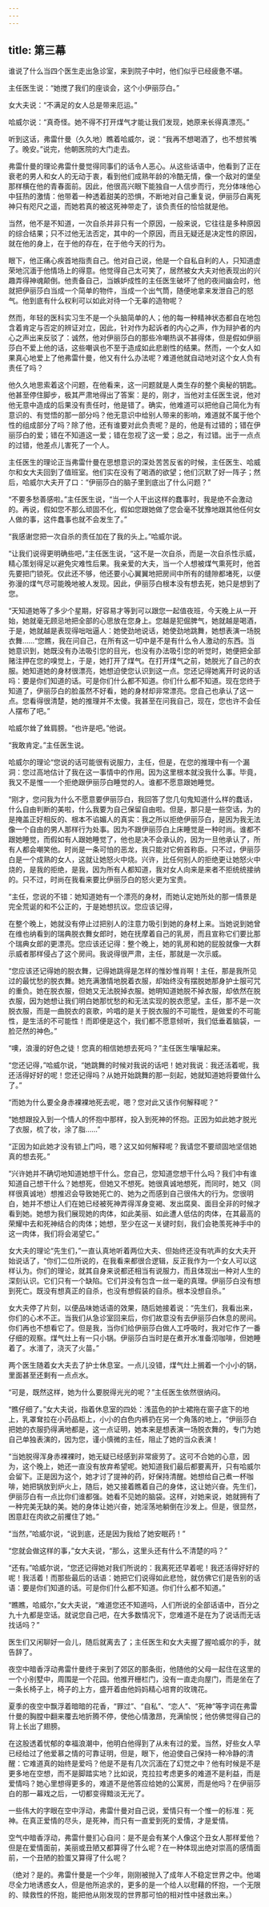 ```yaml
---
---
---
```

title: 第三幕
---



谁说了什么当四个医生走出急诊室，来到院子中时，他们似乎已经疲惫不堪。

主任医生说：“她搅了我们的座谈会，这个小伊丽莎白。”

女大夫说：“不满足的女人总是带来厄运。”

哈威尔说：“真奇怪。她不得不打开煤气才能让我们发现，她原来长得真漂亮。”

听到这话，弗雷什曼（久久地）瞧着哈威尔，说：“我再不想喝酒了，也不想贫嘴了。晚安。”说完，他朝医院的大门走去。

弗雷什曼的理论弗雷什曼觉得同事们的话令人恶心。从这些话语中，他看到了正在衰老的男人和女人的无动于衷，看到他们成熟年龄的冷酷无情，像一个敌对的堡垒那样横在他的青春面前。因此，他很高兴眼下能独自一人信步而行，充分体味他心中狂热的激情：他带着一种透着甜美的恐惧，不断地对自己重复说，伊丽莎白离死神只有咫尺之遥，而她若真的被这死神带走了，该负责任的恰恰就是他。

当然，他不是不知道，一次自杀并非只有一个原因，一般来说，它往往是多种原因的综合结果；只不过他无法否定，其中的一个原因，而且无疑还是决定性的原因，就在他的身上，在于他的存在，在于他今天的行为。

眼下，他正痛心疾首地指责自己。他对自己说，他是一个自私自利的人，只知道虚荣地沉湎于他情场上的得意。他觉得自己太可笑了，居然被女大夫对他表现出的兴趣弄得神魂颠倒。他责备自己，当嫉妒成性的主任医生破坏了他的夜间幽会时，他就把伊丽莎白当成一个简单的物件，当成一个出气筒，随便地拿来发泄自己的怒气。他到底有什么权利可以如此对待一个无辜的造物呢？

然而，年轻的医科实习生不是一个头脑简单的人；他的每一种精神状态都自在地包含着肯定与否定的辨证对立，因此，针对作为起诉者的内心之声，作为辩护者的内心之声出来反驳了：诚然，他对伊丽莎白的那些冷嘲热讽不甚得体，但是假如伊丽莎白不爱上他的话，这些嘲讽也不至于造成如此悲剧性的结果。然而，一个女人如果真心地爱上了他弗雷什曼，他又有什么办法呢？难道他就自动地对这个女人负有责任了吗？

他久久地思索着这个问题，在他看来，这一问题就是人类生存的整个奥秘的钥匙。他甚至停住脚步，极其严肃地得出了答案：是的，刚才，当他对主任医生说，他对他无意中造成的后果没有责任时，他是错了。确实，他难道可以把他自己简化为有意识的、有觉悟的那一部分吗？他无意识中给别人带来的影响，难道就不属于他个性的组成部分了吗？除了他，还有谁要对此负责呢？是的，他是有过错的；错在伊丽莎白的爱；错在不知道这一爱；错在忽视了这一爱；总之，有过错。出于一点点的过错，他差点儿害死了一个人。

主任医生的理论正当弗雷什曼在思想意识的深处苦苦反省的时候，主任医生、哈威尔和女大夫回到了值班室。他们实在没有了喝酒的欲望；他们沉默了好一阵子；然后，哈威尔大夫开了口：“伊丽莎白的脑子里到底出了什么问题？”

“不要多愁善感啦。”主任医生说，“当一个人干出这样的蠢事时，我是绝不会激动的。再说，假如您不那么顽固不化，假如您跟她做了您会毫不犹豫地跟其他任何女人做的事，这件蠢事也就不会发生了。”

“我感谢您把一次自杀的责任加在了我的头上。”哈威尔说。

“让我们说得更明确些吧，”主任医生说，“这不是一次自杀，而是一次自杀性示威，精心策划得足以避免灾难性后果。我亲爱的大夫，当一个人想被煤气熏死时，他首先要把门锁死。仅此还不够，他还要小心翼翼地把房间中所有的缝隙都堵死，以便弥漫的煤气尽可能晚地被人发现。因此，伊丽莎白根本没有想去死，她只是想到了您。

“天知道她等了多少个星期，好容易才等到可以跟您一起值夜班，今天晚上从一开始，她就毫无顾忌地把全部的心思放在您身上。您越是犯倔脾气，她就越是喝酒，于是，她就越是表现得咄咄逼人：她使劲地说话，她使劲地跳舞，她想表演一场脱衣舞……“您瞧，我在问自己，在所有这一切中是不是有什么令人激动的东西。当她意识到，她既没有办法吸引您的目光，也没有办法吸引您的听觉时，她便把全部赌注押在您的嗅觉上，于是，她打开了煤气。在打开煤气之前，她脱光了自己的衣服。她知道她的身材很漂亮，她想迫使您认识到这一点。您还记得她离开时说的话吗：要是你们知道的话。可是你们什么都不知道。你们什么都不知道。现在您终于知道了，伊丽莎白的脸虽然不好看，她的身材却非常漂亮。您自己也承认了这一点。您看得很清楚，她的推理并不太傻。我甚至在问我自己，现在，您也许不会任人摆布了吧。”

哈威尔耸了耸肩膀。“也许是吧。”他说。

“我敢肯定。”主任医生说。

哈威尔的理论“您说的话可能很有说服力，主任，但是，在您的推理中有一个漏洞：您过高地估计了我在这一事情中的作用。因为这里根本就没我什么事。毕竟，我又不是惟一一个拒绝跟伊丽莎白睡觉的人。谁都不愿意跟她睡觉。

“刚才，您问我为什么不愿意要伊丽莎白，我回答了您几句鬼知道什么样的蠢话，什么自由判断的美啦，什么我要为自己保留自由啦。但是，那只是一些空话，为的是掩盖正好相反的、根本不谄媚人的真实：我之所以拒绝伊丽莎白，是因为我无法像一个自由的男人那样行为处事。因为不跟伊丽莎白上床睡觉是一种时尚。谁都不跟她睡觉，而假如有人跟她睡觉了，他也是决不会承认的，因为一旦他承认了，所有人都会嘲笑他。时尚是一条可怕的恶龙，我只能对它俯首称臣。只不过，伊丽莎白是一个成熟的女人，这就让她怒火中烧。兴许，比任何别人的拒绝更让她怒火中烧的，是我的拒绝，是我，因为所有人都知道，我对女人向来是来者不拒统统接纳的。只不过，时尚在我看来要比伊丽莎白的怒火更为宝贵。

“主任，您说的不错：她知道她有一个漂亮的身材，而她认定她所处的那一情景是完全荒诞的和不公正的，于是她想抗议。您应该记得，

在整个晚上，她就没有停止过把别人的注意力吸引到她的身材上来。当她说到她曾在维也纳看到的瑞典脱衣舞女郎时，她在抚摩着自己的乳房，而且宣称它们要比那个瑞典女郎的更漂亮。您应该还记得：整个晚上，她的乳房和她的屁股就像一大群示威者那样侵占了这个房间。我说得很严肃，主任，那就是一次示威。

“您应该还记得她的脱衣舞，记得她跳得是怎样的惟妙惟肖啊！主任，那是我所见过的最忧愁的脱衣舞。她充满激情地脱着衣服，却始终没有摆脱她那身护士服可咒的重负。她在脱衣服，但她又无法脱掉衣服。她明知道她脱不掉衣服，却依然在脱衣服，因为她想让我们明白她那忧愁的和无法实现的脱衣愿望。主任，那不是一次脱衣服，而是一曲脱衣的哀歌，吟唱的是关于脱衣服的不可能性，是做爱的不可能性，是生活的不可能性！而即便是这个，我们都不愿意倾听，我们低垂着脑袋，一脸茫然的神色。”

“噢，浪漫的好色之徒！您真的相信她想去死吗？”主任医生嚷嚷起来。

“您还记得，”哈威尔说，“她跳舞的时候对我说的话吧！她对我说：我还活着呢，我还活得好好的呢！您还记得吗？从她开始跳舞的那一刻起，她就知道她将要做什么了。”

“而她为什么要全身赤裸裸地死去呢，嗯？您对此又该作何解释呢？”

“她想跟投入到一个情人的怀抱中那样，投入到死神的怀抱。正因为如此她才脱光了衣服，梳了妆，涂了脂……”

“正因为如此她才没有锁上门吗，嗯？这又如何解释呢？我请您不要顽固地坚信她真的想去死。”

“兴许她并不确切地知道她想干什么。您自己，您知道您想干什么吗？我们中有谁知道自己想干什么？她想死，但她又不想死。她很真诚地想死，而同时，她又（同样很真诚地）想推迟会导致她死亡的、她为之而感到自己很伟大的行为。您很明白，她并不想让人们在她已经被死神弄得浑身变褐、发出腐臭、面目全非的时候才看到她。她想为我们展现她的肉体，如此美丽、如此遭人低估的肉体，在其最高的荣耀中去和死神结合的肉体；她想，至少在这一关键时刻，我们会艳羡死神手中的这一肉体，我们将会渴望它。”

女大夫的理论“先生们，”一直认真地听着两位大夫、但始终还没有吭声的女大夫开始说话了，“你们二位所说的，在我看来都很合逻辑，反正我作为一个女人可以这样认为。你们的理论，就其自身来说都还相当有说服力，而且体现出一种对人生的深刻认识。它们只有一个缺陷。它们并没有包含一丝一毫的真理。伊丽莎白没有想到死亡。既没有想真正的自杀，也没有想假装的自杀。根本没想自杀。”

女大夫停了片刻，以便品味她话语的效果，随后她接着说：“先生们，我看出来，你们的心术不正。当我们从急诊室回来后，你们故意没有去伊丽莎白休息的房间。你们再也不想看它了。但是我，当你们给伊丽莎白做人工呼吸时，我对它作了一番仔细的观察。煤气灶上有一只小锅。伊丽莎白当时是在煮开水准备沏咖啡，但她睡着了。水潽了，浇灭了火苗。”

两个医生随着女大夫去了护士休息室。一点儿没错，煤气灶上搁着一个小小的锅，里面甚至还剩有一点点水。

“可是，既然这样，她为什么要脱得光光的呢？”主任医生依然很纳闷。

“瞧仔细了。”女大夫说，指着休息室的四处：浅蓝色的护士裙拖在窗子底下的地上，乳罩耷拉在小药品柜上，小小的白色内裤扔在另一个角落的地上，“伊丽莎白把她的衣服扔得满地都是，这一点证明，她本来是想表演一场脱衣舞的，专门为她自己单独表演的，因为您，谨小慎微的主任，阻止了她的当众表演！

“当她脱得浑身赤裸裸时，她无疑已经感到非常疲劳了。这可不合她的心意，因为，这个晚上，她还一直没有放弃希望呢。她知道我们最后都要离开，只有哈威尔会留下。正是因为这个，她才讨了提神的药，好保持清醒。她想给自己煮一杯咖啡，她把锅放到炉火上，随后，她又接着瞧着自己的身体，这让她兴奋。先生们，伊丽莎白有一点比你们谁都强。她看不见她的脑袋。这样，对她来说，她就拥有了一种完美无缺的美。她的身体让她兴奋，她淫荡地躺倒在沙发上。但是，很显然，困意赶在肉欲之前攫住了她。”

“当然，”哈威尔说，“说到底，还是因为我给了她安眠药！”

“您就会做这样的事，”女大夫说，“那么，这里头还有什么不清楚的吗？”

“还有。”哈威尔说，“您还记得她对我们所说的：我离死还早着呢！我还活得好好的呢！我活着！而那些最后的话语：她把它们说得如此悲怆，就仿佛它们是告别的话语：要是你们知道的话。可是你们什么都不知道。你们什么都不知道。”

“瞧瞧，哈威尔，”女大夫说，“难道您还不知道吗，人们所说的全部话语中，百分之九十九都是空话。就说您自己吧，在大多数情况下，您难道不是在为了说话而无话找话吗？”

医生们又闲聊好一会儿，随后就离去了；主任医生和女大夫握了握哈威尔的手，就告辞了。

夜空中暗香浮动弗雷什曼终于来到了郊区的那条街，他随他的父母一起住在这里的一个小别墅中，周围是一个花园。他推开栅栏门，没有一直走向屋门，而是坐在了一条长椅子上，椅子的上方，盛开着由他妈妈精心培育的玫瑰花。

夏季的夜空中飘浮着暗暗的花香，“罪过”、“自私”、“恋人”、“死神”等字词在弗雷什曼的胸膛中翻来覆去地折腾不停，使他心情激昂，充满愉悦；他仿佛觉得自己的背上长出了翅膀。

在这股透着忧郁的幸福浪潮中，他明白他得到了从未有过的爱。当然，好些女人早已经给过了他爱慕之情的可靠证明，但是，眼下，他迫使自己保持一种冷静的清醒：它难道真的始终是爱吗？他是不是有几次沉湎在了幻觉之中？他有时候是不是更多地在空想，而不是脚踏实地？比如说，克拉拉考虑更多的难道不是利益，而是爱情吗？她心里想得更多的，难道不是他答应给她的公寓房，而是他吗？在伊丽莎白的那一幕戏之后，一切都变得黯淡无光了。

一些伟大的字眼在空中浮动，弗雷什曼对自己说，爱情只有一个惟一的标准：死神。在真正爱情的尽头，是死神，而只有一直爱到死的爱情，才是爱情。

空气中暗香浮动，弗雷什曼扪心自问：是不是会有某个人像这个丑女人那样爱他？但是在爱情面前，美丽或丑陋又都算得了什么呢？在一种体现出绝对崇高的感情面前，一个丑陋的脸蛋又算得了什么呢？

（绝对？是的。弗雷什曼是一个少年，刚刚被抛入了成年人不稳定世界之中。他竭尽全力地诱惑女人，但是他所追求的，更多的是一个给人以慰藉的怀抱，一个无限的、赎救性的怀抱，能把他从刚发现的世界那可怕的相对性中拯救出来。）